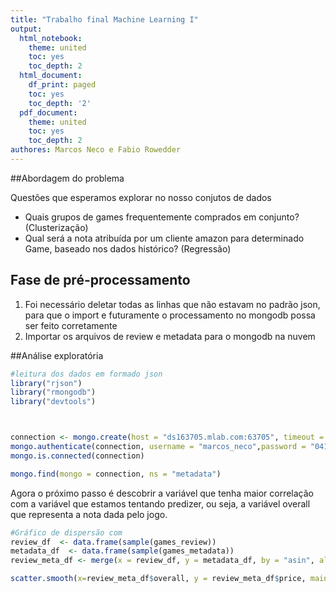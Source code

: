 ```yaml
---
title: "Trabalho final Machine Learning I"
output:
  html_notebook:
    theme: united
    toc: yes
    toc_depth: 2
  html_document:
    df_print: paged
    toc: yes
    toc_depth: '2'
  pdf_document:
    theme: united
    toc: yes
    toc_depth: 2
authores: Marcos Neco e Fabio Rowedder
---
```


##Abordagem do problema

Questões que esperamos explorar no nosso conjutos de dados 

* Quais grupos de games frequentemente comprados em conjunto? (Clusterização)
* Qual será a nota atribuída por um cliente amazon para determinado Game, baseado nos dados histórico? (Regressão) 

## Fase de pré-processamento 
 1. Foi necessário deletar todas as linhas que não estavam no padrão json, para que o import e futuramente o processamento no mongodb possa ser feito corretamente
 2. Importar os arquivos de review e metadata para o mongodb na nuvem

##Análise exploratória


```r
#leitura dos dados em formado json
library("rjson")
library("rmongodb")
library("devtools")



connection <- mongo.create(host = "ds163705.mlab.com:63705", timeout = 10000)
mongo.authenticate(connection, username = "marcos_neco",password = "041193", db = "games_amazon")
mongo.is.connected(connection)

mongo.find(mongo = connection, ns = "metadata")

```

 Agora o próximo passo é descobrir a variável que tenha maior correlação com a variável que estamos tentando predizer, ou seja, a variável overall que representa a nota dada pelo jogo.
 
 
```r
#Gráfico de dispersão com
review_df  <- data.frame(sample(games_review))
metadata_df  <- data.frame(sample(games_metadata))
review_meta_df <- merge(x = review_df, y = metadata_df, by = "asin", all = TRUE)

scatter.smooth(x=review_meta_df$overall, y = review_meta_df$price, main="Overall ~ Price")
```

